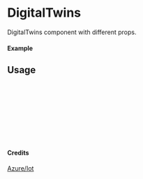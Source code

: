
<Meta of={DigitalTwins} title="Azure/Iot/DigitalTwins" />

# DigitalTwins

DigitalTwins component with different props.

#### Example

<Canvas of={DigitalTwins.Primary} />

## Usage

```ts
import { DigitalTwins } from "yadl-ui";

const Example = () => {
  return (
      <DigitalTwins />
  );
};

export default Example;
```

#### Credits
[Azure/Iot](https://learn.microsoft.com/en-us/azure/architecture/icons/)
